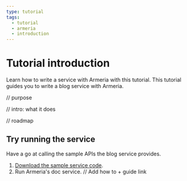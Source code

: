 ```yaml
---
type: tutorial
tags:
  - tutorial
  - armeria
  - introduction
---
```


# Tutorial introduction

Learn how to write a service with Armeria with this tutorial.
This tutorial guides you to write a blog service with Armeria.

// purpose

// intro: what it does

// roadmap

## Try running the service

Have a go at calling the sample APIs the blog service provides.

1. [Download the sample service code](https://).
2. Run Armeria's doc service. // Add how to + guide link
